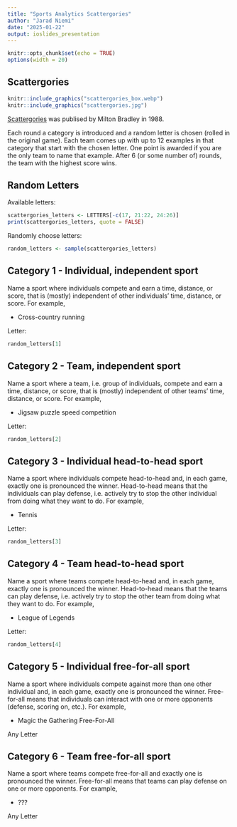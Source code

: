 ```yaml
---
title: "Sports Analytics Scattergories"
author: "Jarad Niemi"
date: "2025-01-22"
output: ioslides_presentation
---
```


```r
knitr::opts_chunk$set(echo = TRUE)
options(width = 20)
```

## Scattergories

```r
knitr::include_graphics("scattergories_box.webp")
knitr::include_graphics("scattergories.jpg")
```

[Scattergories](https://shop.hasbro.com/en-us/product/classic-scattergories-game-party-game-for-adults-and-teens-ages-13-and-up-board-game-for-2-plus-players/A575A605-E267-4F93-B389-3861C0ACAE8C) was
publised by Milton Bradley in 1988. 

Each round a category is introduced and a random letter is chosen 
(rolled in the original game). 
Each team comes up with up to 12 examples in that category that start with the
chosen letter. 
One point is awarded if you are the only team to name that example.
After 6 (or some number of) rounds, the team with the highest score wins. 

## Random Letters

Available letters:

```r
scattergories_letters <- LETTERS[-c(17, 21:22, 24:26)]
print(scattergories_letters, quote = FALSE)
```

Randomly choose letters:

```r
random_letters <- sample(scattergories_letters)
```


## Category 1 - Individual, independent sport

Name a sport where individuals compete and earn a time, distance, or score,
that is (mostly) independent of other individuals' time, distance, or score.
For example,

- Cross-country running

Letter: 
```r
random_letters[1]
```

## Category 2 - Team, independent sport

Name a sport where a team, i.e. group of individuals, 
compete and earn a time, distance, or score,
that is (mostly) independent of other teams' time, distance, or score.
For example,

- Jigsaw puzzle speed competition



Letter: 
```r
random_letters[2]
```

## Category 3 - Individual head-to-head sport

Name a sport where individuals compete head-to-head and, in each game, 
exactly one is pronounced the winner.
Head-to-head means that the individuals can play defense, i.e. actively try to 
stop the other individual from doing what they want to do.
For example,

- Tennis



Letter: 
```r
random_letters[3]
```

## Category 4 - Team head-to-head sport

Name a sport where teams compete head-to-head and, in each game, exactly one is 
pronounced the winner.
Head-to-head means that the teams can play defense, i.e. actively try to 
stop the other team from doing what they want to do.
For example,

- League of Legends



Letter: 
```r
random_letters[4]
```


## Category 5 - Individual free-for-all sport

Name a sport where individuals compete against more than one other individual 
and, in each game, exactly one is pronounced the winner.
Free-for-all means that individuals can interact with one or more opponents
(defense, scoring on, etc.).
For example,

- Magic the Gathering Free-For-All



Any Letter

## Category 6 - Team free-for-all sport

Name a sport where teams compete free-for-all and exactly one is 
pronounced the winner.
Free-for-all means that teams can play defense on one or more opponents.
For example,

- ???





Any Letter

